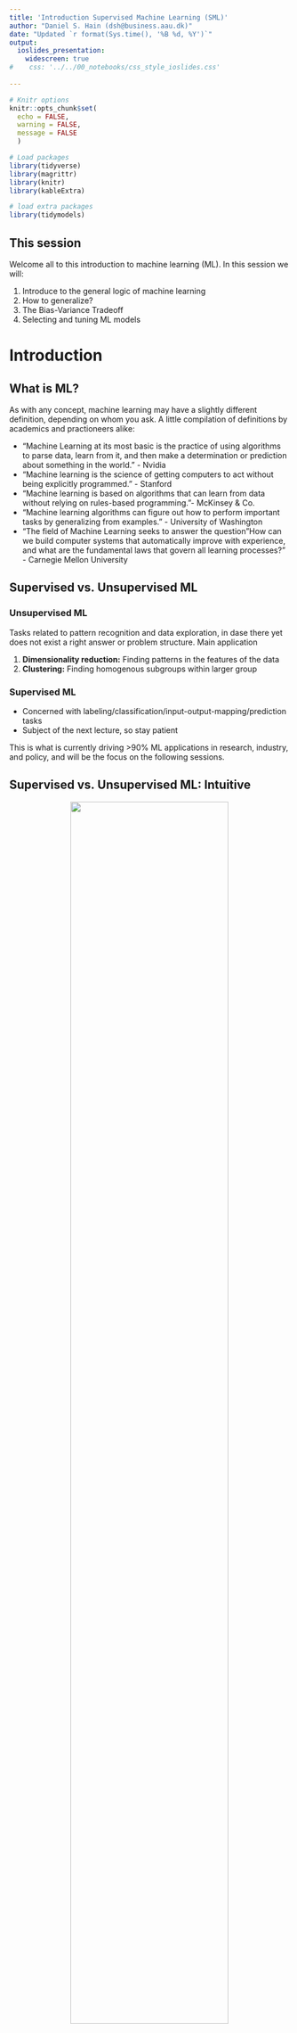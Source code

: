 ```yaml
---
title: 'Introduction Supervised Machine Learning (SML)'
author: "Daniel S. Hain (dsh@business.aau.dk)"
date: "Updated `r format(Sys.time(), '%B %d, %Y')`"
output:
  ioslides_presentation:
    widescreen: true
#    css: '../../00_notebooks/css_style_ioslides.css'
   
---
```


```r
# Knitr options
knitr::opts_chunk$set(
  echo = FALSE,
  warning = FALSE,
  message = FALSE
  )

# Load packages
library(tidyverse)
library(magrittr)
library(knitr)
library(kableExtra)

# load extra packages
library(tidymodels)
```


<style type="text/css">
  .img_smallest{
    width: 30%;
  }
  .img_small{
    width: 50%;
  }
.img{
  width: 75%;
}
.img_big{
  width: 100%;
}
</style>


## This session 

Welcome all to this introduction to machine learning (ML). In this session we will:

1. Introduce to the general logic of machine learning
2. How to generalize?
3. The Bias-Variance Tradeoff
4. Selecting and tuning ML models

# Introduction 

## What is ML?

As with any concept, machine learning may have a slightly different definition, depending on whom you ask. A little compilation of definitions by academics and practioneers alike:

* "Machine Learning at its most basic is the practice of using algorithms to parse data, learn from it, and then make a determination or prediction about something in the world." - Nvidia 
* "Machine learning is the science of getting computers to act without being explicitly programmed." - Stanford
* "Machine learning is based on algorithms that can learn from data without relying on rules-based programming."- McKinsey & Co.
* "Machine learning algorithms can figure out how to perform important tasks by generalizing from examples." - University of Washington
* "The field of Machine Learning seeks to answer the question "How can we build computer systems that automatically improve with experience, and what are the fundamental laws that govern all learning processes?" - Carnegie Mellon University

## Supervised vs. Unsupervised ML {.smaller}

### Unsupervised ML

Tasks related to pattern recognition and data exploration, in dase there yet does not exist a right answer or problem structure. Main application

1. **Dimensionality reduction:** Finding patterns in the features of the data
2. **Clustering:** Finding homogenous subgroups within larger group

### Supervised ML

* Concerned with labeling/classification/input-output-mapping/prediction tasks
* Subject of the next lecture, so stay patient

This is what is currently driving >90% ML applications in research, industry, and policy, and will be the focus on the following sessions.

## Supervised vs. Unsupervised ML: Intuitive

<center>
![](https://sds-aau.github.io/SDS-master/00_media/ml_super_unsuper2.png){.img}
</center>

* Unsupervised ML: Finding ex-ante undefined pattern in data.
* Sypervised ML: Predicting well defined outcome of interest.

## Supervised vs. Unsupervised ML: Functional

<center>
![](https://sds-aau.github.io/SDS-master/00_media/ml_super_unsuper.png){.img}
</center>

* Unsupervised ML: Creating formerly undefind labels.
* Sypervised ML: MApping input to output.

# Contrasting ML with inferential statistics

## Inferential Statistics {.smaller}
* Mostly interested in producing good **parameter estimates**: Construct models with unbiased estimates of $\beta$, capturing the relationship  $x$ and $y$.
* Supposedly \enquote{structural} models: Causal effect of directionality $x \rightarrow y$, robust across a variety of observed as well as up to now unobserved settings.
* How: Carefully draw from  theories and empirical findings, apply logical reasoning to formulate hypotheses.
* Typically, multivariate testing, cetris paribus.
* Main concern: Minimize standard errors $\epsilon$ of $\beta$ estimates.
* Not overly concerned with overall predictive power (eg. $R^2$) of those models, but about various type of endogeneity issues, leading us to develop sophisticated **identification strategies**

## ML Approach {.smaller}
* To large extend driven by the needs of the private sector $\rightarrow$ data analysis is gear towards producing good **predictions** of outcomes $\rightarrow$ fits for $\hat{y}$, not $\hat{\beta}$
     * Recommender systems: Amazon, Netflix, Sportify ect.
     * Risk scores: Eg.g likelihood that a particular person has an accident, turns sick, or defaults on their credit.
     * Image classification: Finding Cats & Dogs online
     * Predictive policing
* Often rely on big data (N,$x_i$)
* Not overly concerned with the properties of parameter estimates, but very rigorous in optimizing the overall prediction accuracy.
* Often more flexibility wrt. the functional form, and non-parametric approaches.
* No "build-in"" causality guarantee $\rightarrow$ verification techniques.
* Often sporadically used in econometric procedures, but seen as "son of a lesser god". 


# Statistics Refresher

## Introduction to regression problems {.smaller}

Lets for a second recap linear regression techniques, foremost the common allrounder and workhorse of statistical research since some 100 years.

### OLS Basic Properties

* Outcome: contionous 
* Predictors: continous, dichotonomous, categorical
* When to use: Predicting a phenomenon that scales and can be measured continuously

### Functional form

$$y = \beta_0 + \beta_1 x_1 + \beta_2 x_2 + ... + \beta_n x_n + \epsilon $$
 
* $y$ = Outcome, $x_i$ = observed value $ID_i$ 
* $\beta_0$ = Constant 
* $\beta_i$ = Estimated effect of $x_i$  on $y$ , slope of the linear function 
* $\epsilon$ = Error term 

---- 

```r
# Setting up the objects
data <- mtcars
fit <- lm(mpg ~ hp, data = data)

data %<>%
  mutate(predicted = fit %>% predict(),
         residuals = fit %>% residuals())
```


```r
data %>% ggplot(aes(x = hp, y = mpg)) +  
  geom_point() 
```

* Just imagine some data.

----

```r
data %>% ggplot(aes(x = hp, y = mpg)) +
  geom_point() +
  geom_smooth(method = 'lm', se = FALSE)
```

* OLS will just fit a straight line through your data.

----

```r
data %>% ggplot(aes(x = hp, y = mpg)) +
  geom_smooth(method = "lm", se = FALSE) +  
  geom_segment(aes(xend = hp, yend = predicted), alpha = .2) + 
  geom_point() +
  geom_point(aes(y = predicted), shape = 1) 
```

* OLS minimizes  the sum of (squared) errors between our prediction-line and the observed outcome.

## Regression Example

```r
data <- tibble(x = runif(500, min = 0, max = 100), 
               y = 15 + (x*0.3) + rnorm(500, sd = 5))
```

```r
data %>% ggplot(aes(x = x, y = y)) + 
  geom_point() +
  geom_rug(size = 0.1, alpha = 0.75) 
```

* We generate some data, where $y$ is a linear function of $x$ plus random noise.

----

```r
fit_lm <- data %>% glm(formula = y ~ x, family = gaussian)
```

<center>
```r
library(stargazer)
fit_lm %>% stargazer(type='html')
```
</center>

&nbsp;

* We can now fit a linear regression model that aims at discovering the underlying relationship.

----


```r
data %>% ggplot(aes(x = x, y = y)) + 
  geom_point() +
  geom_smooth(method = "lm", formula = y ~ x, se = TRUE)
```

* We can also visualize that
* We again see the model puts a straight line through our data
* This line tells us how to predict the outcome `y` based on observed values of `x` 
* The coeffficient indicates the slope of this linear function.

## Prediction based on fitted model

```r
data %<>%
  mutate(predicted = fit_lm %>% predict(),
         residuals = fit_lm %>% residuals())
```

```r
data %>% ggplot(aes(x = x, y = y)) +
  geom_segment(aes(xend = x, yend = predicted), alpha = .2) + 
  geom_point(alpha = 0.5) +
  geom_point(aes(y = predicted), col = 'red', shape = 21) 
```
* After the model's parameters are fitted, we can use it to predict our outcome of interest. 
* Is here done on the same data, but obviously in most cases more relevant on new data.

## Assesing predictive power of the model

* So, how well does our model now predict?
* A common measure of predictive power of regressions models is the *Root-Mean-Squared-Error* (RSME), calculate as follows:

$$ RMSE = \sqrt{\frac{1}{n}\Sigma_{i=1}^{n}{\Big(y_i - \hat{y_i} \Big)^2}}$$

Keep in mind, this root&squared thingy does nothing with the error term except of transforming negative to positive values.

```r
error <-  pull(data, y) -  pull(data, predicted)

sqrt(mean(error ^ 2)) # Calculate RMSE
```

----

```r
error %>% as_tibble() %>%
  ggplot(aes(x = value)) + 
  geom_histogram() 
```

* We can also visualize the error term
* Appears to be rather normally distributed.

## Introduction to classification problems

```r
data <- tibble(
  x = rnorm(500),
  y = rbinom(500, size = 1, prob = 1/(1+exp(-(5*x))) ) 
  )
data %>% head()
```

* Lets assume our outcome of interest is categorigal (Yes/No, Class1/Class2/Class3...)

----

```r
data %>%
  ggplot(aes(x = x, y = y)) +
  geom_point(alpha = 0.5)
```

* This is how it looks like.

----

```r
data %>% ggplot(aes(x = x, y = y)) + 
  geom_point(alpha = 0.5) +
  geom_smooth(method = "lm", formula = y ~ x, se = TRUE)
```

* We can obviously fit a linear model on it. 
* What do the predicted values mean then? 
* We could intrpet them as `probability: y=TRUE`
* However, how does the model fit the data?

---- 


```r
data %>% ggplot(aes(x = x, y = y)) + 
  geom_point(alpha = 0.5) +
  geom_smooth(method = "glm", method.args = list(family = "binomial"), se = FALSE) 
```

* I guess we would like more to have something like this below, right?
* This seems to be more suited for class prediction, right?

----

```r
fit_log <- data %>%
  glm(formula = y ~ x, family = 'binomial')
```

```r
library(stargazer)
fit_log %>% stargazer(type='html')
```

* How do we do that?
* The easiest way is to use a `glm`, where we just change the distribution from `gaussian` to `binomial`

----


```r
data %<>%
  mutate(predicted = fit_log %>% predict(type = 'response'),
         predicted_class = ifelse(predicted < 0.5, 0, 1),
         residuals = fit_log %>% residuals())
```

```r
data %>% ggplot(aes(x = x, y = y)) +
  geom_segment(aes(xend = x, yend = predicted), alpha = 0.2) + 
  geom_point(alpha = 0.5, col = 'green') +
  geom_point(aes(y = predicted), col = 'grey', shape = 21, anpha = 0.2) +
  geom_point(aes(y = predicted_class), col = 'red', shape = 21)  + 
  geom_hline(yintercept = 0.5)
```
* Based on this model we can now also carry out predictions

## Model metrics for classification problems {.smaller}

<center>
![](https://sds-aau.github.io/SDS-master/00_media/ml_metrics1.png){.img_small}
</center>

## The Confusion matrix

<center>
![](https://sds-aau.github.io/SDS-master/00_media/ml_metrics2.png){.img_big}
</center>

## Confussion Matrix Unpacked {.smaller}

It is the 2x2 matrix with the following cells:

* **True Positive:** (TP): You predicted positive and it's true.
* **True Negative:** (TN)
     * Interpretation: You predicted negative and it's true.
     * You predicted that a man is not pregnant and he actually is not.
* **False Positive:** (FP) - (Type 1 Error): You predicted positive and it's false.
* **False Negative:** (FN) - (Type 2 Error): You predicted negative and it's false.

* Just remember, We describe predicted values as **Positive** and **Negative** and actual values as **True** and **False**. 
* Out of combinations of these values, we dan derive a set of different quality measures.

## Summary of Metrics {.smaller}

**Accuracy** (ACC)
$$ {ACC} ={\frac {\mathrm {TP} + \mathrm {TN} }{P+N}} $$

**Sensitivity** also called recall, hit rate, or true positive rate (TPR)
$$ {TPR} ={\frac {\mathrm {TP} }{P}}={\frac {\mathrm {TP} }{\mathrm {TP} +\mathrm {FN} }}$$

**Specificity**, also called selectivity or true negative rate (TNR)
$$ {TNR} ={\frac {\mathrm {TN} }{N}}={\frac {\mathrm {TN} }{\mathrm {TN} +\mathrm {FP} }}$$ 

**Precision**, also called positive predictive value (PPV)
$$ {PPV} ={\frac {\mathrm {TP} }{\mathrm {TP} +\mathrm {FP} }} $$ 

**F1 score**: weighted average of the true positive rate (recall) and precision.
$$ F_{1}={\frac {2\mathrm {TP} }{2\mathrm {TP} +\mathrm {FP} +\mathrm {FN} }} $$

## Creating a confusion matrix

```r

data %<>%
  mutate(predicted = fit_log %>% predict(type = 'response'),
         predicted_class = ifelse(predicted < 0.5, 0, 1),
         residuals = fit_log %>% residuals())


res_log <- tibble(
  y = data %>% pull(y) %>% as.factor(),
  y_pred_prob = data %>% pull(predicted),
  y_pred = data %>% pull(predicted_class) %>% as.factor())
```

```r
cm_log <- res_log %>% yardstick::conf_mat(y, y_pred)
```

```r
cm_log %>% autoplot(type = "heatmap")
```
Steps

1. Put real and predicted values side-by-side
2. Aggregate on Truth-Prediction level
3. Create the confusion matrix and calculate th corresponding values

----

```r
cm_log %>% summary() %>% mutate(.estimate = .estimate %>% round(3)) %>% select(-.estimator)
```

## ROC and AUC
* An ROC curve (receiver operating characteristic curve, weird name, i know. Comes originally from signal processing) is a derivative of the confusion matrix and predicted class-probabilities.
* The curve plots true positive rate (sensitivity) agains the false positives rate (1-specificity)
* It tells us how sensitive our classification is to 
* The area-under-the-curve (AUC) also good and balanced indicator of a models predictive power.

```r
roc_log <- res_log %>% 
  roc_curve(y, y_pred_prob, event_level = 'second') 

roc_log %>% head()
```

----

```r
roc_log %>% autoplot()
```

* Steeper = Better


# Generalization in ML models

## Generalization via "Out-of-Sample-Testing" {.smaller}

With so much freedom wrt. feature selection, functional form ect., models are prone to over-fitting. And no constraints by asymptotic properties, causality and so forth, how can we generalize anything?

In ML, generalization is not achived by statistical derivatives and theoretical argumentation, but rather by answering the practical question: **How well would my model perform with new data?** To answer this question, **Out-of-Sample-Testing** is usually taken as solution. Here, you do the following

1. Split the dataset in a training and a test sample.
2. Fit you regression (train your model) on one dataset
     * Optimal: Tune hyperparameters by minimizing loss in a validation set. 
     * Optimal: Retrain final model configuration on whole training set
3. Finally, evaluate predictive power on test sample, on which model is not fitted.
			
An advanced version is a **N-fold-Crossvalidation**, where this process is repeated several time during the **hyperparameter-tuning** phase (more on that later).

----

<center>
![](https://sds-aau.github.io/SDS-master/00_media/ml_cv_steps.png){.img}
</center>

## Bias-Variance Tradeoff

<center>
![](https://sds-aau.github.io/SDS-master/00_media/mL_learningmodels.png){.img}
</center>

* As a rule-of-thumb: Richer and more complex functional forms and algorithms tend to be better in predictign complex real world pattern. 
* This is particularly true for high-dimensional (big) data.
* However, flexible algorithms at one point become so good in mimicing the pattern in our data that they **overfit**.
* Overfitted algorithms are to much tuned towards a specific dataset and might not reproduce the same accuracy in new data. 

## Bias-Variance Tradeoff {.smaller}

Generally, we call this tension the **bias-variance tradeoff**, which we can decompose in the two components:

1. **Bias Error** The simplifying assumptions made by a model to make the target function easier to learn. Generally, simple parametric algorithms have a high bias making them fast to learn and easier to understand but generally less flexible. 
2. **Variance Error:** Variance is the amount that the estimate of the target function will change if different data was used. Ideally, it should not change too much from one training dataset to the next, meaning that the algorithm is good at picking out the hidden underlying mapping between the inputs and the output variables. 
* As a result, the predictive performance (on new data) of algorithms and models will always depend on this trade-off between bias and variance. Mathematically, this can be formalized as:

$${\displaystyle \operatorname {E} {\Big [}{\big (}y-{\hat {f}}(x){\big )}^{2}{\Big ]}={\Big (}\operatorname {Bias} {\big [}{\hat {f}}(x){\big ]}{\Big )}^{2}+\operatorname {Var} {\big [}{\hat {f}}(x){\big ]}+\sigma ^{2}}$$

Note
* Bias and variance are reducible errors which decline when using a more suitable model to model the underlying relationships in the data
* $\sigma^2$ denotes the unreducible complexity caused by random noise, measurement errors, or missing variables, which represent a boundary to our ability to predict given the data at hand.

## Example {.smaller}

```r
set.seed(1337)
data <- tibble(x = runif(50, min = 0, max = 3.14),
               y = sin(x) )
```

```r
data %>% ggplot(aes(x = x, y = y)) + 
  geom_point()
```

* We create some data, where $x$ is a uniformly distributed random variable bounded between 0-1, and $y = sin(n)$ 

## Example {.smaller}

```r
set.seed(1337)
error <- rnorm(n = 50, mean = 0, sd = 0.05)
data %<>% mutate(y_e = y + error)
```

```r
data %>% ggplot(aes(x = x, y = y_e)) + 
  geom_point()
```

* We add some random noise, which is normally distributed

## Fitting different models 

* We see the formerly clearly visible underlying relationship between $x$ and $y$ now to some extent disturbed by this noise. 
* However, keep in mind that the process that generated the data is still $y = sinus(x)$
* This would also be the best funtional form to identify by any predictive algorithm.

Lets see how models with different levels of complexity would interpret the reælationship between $x$ and $y$:


----

```r
data %>% ggplot(aes(x = x, y = y_e)) + 
  geom_point() +
  geom_smooth(method = "lm", formula = y ~ x, 
              se = FALSE, aes(colour = "linear"), linetype = "dashed")  +
  geom_smooth(method = "lm", formula = y ~ x + poly(x, 2), 
              se = FALSE, aes(colour = "curvelinear"), linetype = "dotted") +
  geom_smooth(method = "lm", formula = y ~ x + poly(x, 20), 
              se = FALSE, aes(colour = "polynomial"), linetype = "longdash")      
```

1. $y$ is modeled as a linear function of $x$
2. $y$ is modeled as a curvelinear function of $x$
3. $y$ is modeled as a compex polynomial function of $x$

----

<center>
![](https://sds-aau.github.io/SDS-master/00_media/ml_bias_variance1.jpg){.img}
</center>

## Regularization {.smaller}

<center>
![](https://sds-aau.github.io/SDS-master/00_media/ml_complexity_error.png){.img}
</center>

*  The process of minimizing bias and variance errors is called **regularization** (inpractice also refered to as **hyperparameter-tuning**)
* We aim at selecting the right model class, functional form, and degree of complexity to jointly minimize in-sample loss but also between-sample variations.


----

Mathematically speaking, we try to minimize a loss function $L(.)$ (eg. RMSE) the following problem:

$$minimize \underbrace{\sum_{i=1}^{n}L(f(x_i),y_i),}_{in-sample~loss} ~ over \overbrace{~ f \in F ~}^{function~class} subject~to \underbrace{~ R(f) \leq c.}_{complexity~restriction}$$

## Hyperparameter Tuning

* Most model classes have parameters influencing their functionality
* These parameters often influence predictive performance of models
* Finding the right hyperparameter configuration (tuning) is therefore an essiential part when engineering predictive algorithms

----

<center>
![](https://sds-aau.github.io/SDS-master/00_media/ml_hyperparam1.png){.img_big}
</center>

----

## Crossvalidation {.smaller}

1. Split the dataset in a training and a test sample.
2. Fit you regression (train your model) on one dataset
     * Optimal: Tune hyperparameters by minimizing loss in a validation set. 
     * Optimal: Retrain final model configuration on whole training set
3. Finally, evaluate predictive power on test sample, on which model is not fitted.
			
An advanced version is a **N-fold-Crossvalidation**, where this process is repeated several time during the **hyperparameter-tuning** phase.


## Tune Grids

<center>
![](https://sds-aau.github.io/SDS-master/00_media/ml_hyperparam2.png){.img_small}
</center>

----

<center>
![](https://sds-aau.github.io/SDS-master/00_media/ml_hyperparam3.png){.img}
</center>


# Examples of Model classes

## Popular model classes{.smaller}

* Regression
   * Parametric models
   * Linear Model & extended family
* Tree based models
   * Regression and classification trees
* Network-based models
   * Neural networks & deep learning
* Bagged models
   * Models redrwing from different distributions
* Boosted models
   * Iteratively reweighting models, eg. XGBoost
* Ensemble Models
   * Combinations of different models
   
Also formerly trending...

* Bayesian Models (eg. Naive Bayes)
* Instance-Based models (eg. k-Means)
* Support Vector Machines

## Elastic Net
The elastic net has the functional form of a generalized linear model, plus an adittional term $\lambda$ a parameter which penalizes the coefficient by its contribution to the models loss in the form of:

$$\lambda \sum_{p=1}^{P} [ 1 - \alpha |\beta_p| + \alpha |\beta_p|^2]$$

* Here, we have 2 tunable parameters, $\lambda$ and $\alpha$.  If $\alpha = 0$, we are left with $|\beta_i|$, turning it to a lately among econometricians very popular **Least Absolute Shrinkage and Selection Operator** (LASSO) regression. 
* Obviously, when $\lambda = 0$, the whole term vanishes, and we are again left with a generalized linear model. 


## Decision Trees

<center>
![](https://www.dropbox.com/s/rhdx8upcikkun7p/regtree0.png?dl=1){.img_small}
</center>


* Mostly used in classification problems on continuous or categorical variables.
* Idea: split the population or sample into two or more homogeneous sets (or sub-populations) based on most significant splitter / differentiator in input variables.
* Repeat till stop criterium reachesd. leads to a tree-like structure.



----

This class became increasingly popular in business and other applications. Some reasons are:

* Easy to Understand: Decision tree output is very easy to understand even for people from non-analytical background.
* Useful in Data exploration: Decision tree is one of the fastest way to identify most significant variables and relation between two or more variables.
* Data type is not a constraint: It can handle both numerical and categorical variables.
* Non Parametric Method: Decision tree is considered to be a non-parametric method. This means that decision trees have no assumptions about the space distribution and the classifier structure.

## Some tree terminology {.smaller}

<center>
![](https://sds-aau.github.io/SDS-master/00_media/regtree2.png){.img_small}
</center>

* **Root Node:** Entire population or sample and this further gets divided into two or more homogeneous sets.
* **Splitting:** It is a process of dividing a node into two or more sub-nodes.
* **Decision Node:** When a sub-node splits into further sub-nodes, then it is called decision node.
* **Leaf/ Terminal Node:** Nodes do not split is called Leaf or Terminal node.

----

The decision of making strategic splits heavily affects a tree's accuracy. So, How does the tree decide to split? This is different across the large family of tree-like models. Common approaches:

* Gini Index
* $\chi^2$ 
* Reduction in $\sigma^2$

Some common complexity restrictions are:

* Minimum samples for a node split
* Minimum samples for a terminal node (leaf)
* Maximum depth of tree (vertical depth)
* Maximum number of terminal nodes
* Maximum features to consider for split	

----

Likewise, there are a variety of tunable hyperparameters across different applications of this model family.

![](https://sds-aau.github.io/SDS-master/00_media/regtree3.png){.img_big}

## Random Forest

* As a continuation of tree-based classification methods, random forests aim at reducing overfitting by introducing randomness via bootstrapping, boosting, and ensemble techniques. 
* It is a type of ensemble learning method, where a group of weak models combine to form a powerful model. 
* The idea here is to create an "ensemble of classification trees"", all grown out of a different bootstrap sample. Having grown a forest of trees, every tree performs a prediction, and the final model prediction is formed by a majority vote of all trees. 
* This idea close to Monte Carlo simulation approaches, tapping in the power of randomness.

---- 

<center>
![](https://sds-aau.github.io/SDS-master/00_media/rf2.png){.img_big}
</center>

# Summing up

## What we covered so far

In this session, took a look at 

* What is ML to start with?
* The difference between traditional inferential statistics and ML
* Out-of-Sample validation
* The Bias-Variance Tradeoff
* How to tune ML models
* ML model classes

In the next sessions, we will apply what we learned so far... so stay tuned!
